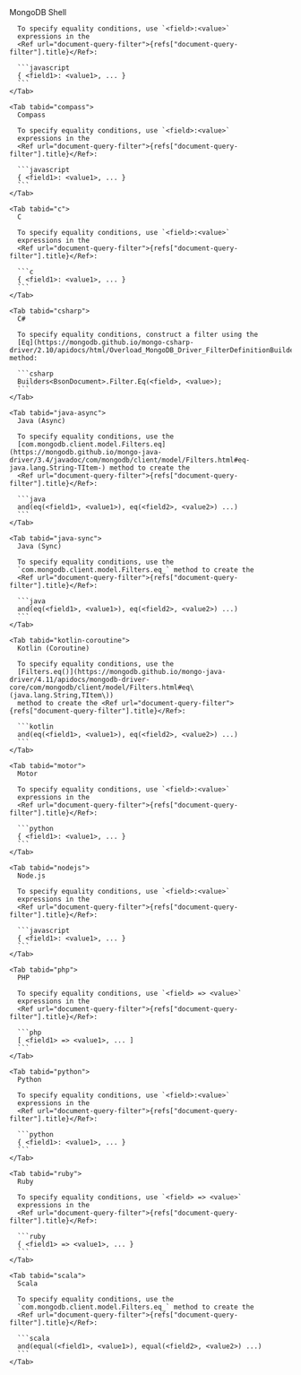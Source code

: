 
<Extract>
  <Tabs tabset="drivers">
    <Tab tabid="shell">
      MongoDB Shell

      To specify equality conditions, use `<field>:<value>`
      expressions in the
      <Ref url="document-query-filter">{refs["document-query-filter"].title}</Ref>:

      ```javascript
      { <field1>: <value1>, ... }
      ```
    </Tab>

    <Tab tabid="compass">
      Compass

      To specify equality conditions, use `<field>:<value>`
      expressions in the
      <Ref url="document-query-filter">{refs["document-query-filter"].title}</Ref>:

      ```javascript
      { <field1>: <value1>, ... }
      ```
    </Tab>

    <Tab tabid="c">
      C

      To specify equality conditions, use `<field>:<value>`
      expressions in the
      <Ref url="document-query-filter">{refs["document-query-filter"].title}</Ref>:

      ```c
      { <field1>: <value1>, ... }
      ```
    </Tab>

    <Tab tabid="csharp">
      C#

      To specify equality conditions, construct a filter using the
      [Eq](https://mongodb.github.io/mongo-csharp-driver/2.10/apidocs/html/Overload_MongoDB_Driver_FilterDefinitionBuilder_1_Eq.htm) method:

      ```csharp
      Builders<BsonDocument>.Filter.Eq(<field>, <value>);
      ```
    </Tab>

    <Tab tabid="java-async">
      Java (Async)

      To specify equality conditions, use the
      [com.mongodb.client.model.Filters.eq](https://mongodb.github.io/mongo-java-driver/3.4/javadoc/com/mongodb/client/model/Filters.html#eq-java.lang.String-TItem-) method to create the
      <Ref url="document-query-filter">{refs["document-query-filter"].title}</Ref>:

      ```java
      and(eq(<field1>, <value1>), eq(<field2>, <value2>) ...)
      ```
    </Tab>

    <Tab tabid="java-sync">
      Java (Sync)

      To specify equality conditions, use the
      `com.mongodb.client.model.Filters.eq_` method to create the
      <Ref url="document-query-filter">{refs["document-query-filter"].title}</Ref>:

      ```java
      and(eq(<field1>, <value1>), eq(<field2>, <value2>) ...)
      ```
    </Tab>

    <Tab tabid="kotlin-coroutine">
      Kotlin (Coroutine)

      To specify equality conditions, use the
      [Filters.eq()](https://mongodb.github.io/mongo-java-driver/4.11/apidocs/mongodb-driver-core/com/mongodb/client/model/Filters.html#eq\(java.lang.String,TItem\))
      method to create the <Ref url="document-query-filter">{refs["document-query-filter"].title}</Ref>:

      ```kotlin
      and(eq(<field1>, <value1>), eq(<field2>, <value2>) ...)
      ```
    </Tab>

    <Tab tabid="motor">
      Motor

      To specify equality conditions, use `<field>:<value>`
      expressions in the
      <Ref url="document-query-filter">{refs["document-query-filter"].title}</Ref>:

      ```python
      { <field1>: <value1>, ... }
      ```
    </Tab>

    <Tab tabid="nodejs">
      Node.js

      To specify equality conditions, use `<field>:<value>`
      expressions in the
      <Ref url="document-query-filter">{refs["document-query-filter"].title}</Ref>:

      ```javascript
      { <field1>: <value1>, ... }
      ```
    </Tab>

    <Tab tabid="php">
      PHP

      To specify equality conditions, use `<field> => <value>`
      expressions in the
      <Ref url="document-query-filter">{refs["document-query-filter"].title}</Ref>:

      ```php
      [ <field1> => <value1>, ... ]
      ```
    </Tab>

    <Tab tabid="python">
      Python

      To specify equality conditions, use `<field>:<value>`
      expressions in the
      <Ref url="document-query-filter">{refs["document-query-filter"].title}</Ref>:

      ```python
      { <field1>: <value1>, ... }
      ```
    </Tab>

    <Tab tabid="ruby">
      Ruby

      To specify equality conditions, use `<field> => <value>`
      expressions in the
      <Ref url="document-query-filter">{refs["document-query-filter"].title}</Ref>:

      ```ruby
      { <field1> => <value1>, ... }
      ```
    </Tab>

    <Tab tabid="scala">
      Scala

      To specify equality conditions, use the
      `com.mongodb.client.model.Filters.eq_` method to create the
      <Ref url="document-query-filter">{refs["document-query-filter"].title}</Ref>:

      ```scala
      and(equal(<field1>, <value1>), equal(<field2>, <value2>) ...)
      ```
    </Tab>
  </Tabs>
</Extract>
